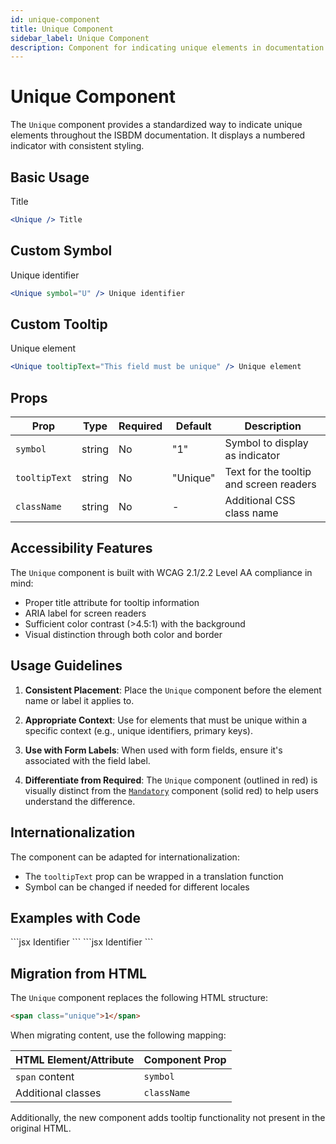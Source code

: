 ```yaml
---
id: unique-component
title: Unique Component
sidebar_label: Unique Component
description: Component for indicating unique elements in documentation
---
```



# Unique Component

The `Unique` component provides a standardized way to indicate unique elements throughout the ISBDM documentation. It displays a numbered indicator with consistent styling.

## Basic Usage

<Unique /> Title

```jsx
<Unique /> Title
```

## Custom Symbol

<Unique symbol="U" /> Unique identifier

```jsx
<Unique symbol="U" /> Unique identifier
```

## Custom Tooltip

<Unique tooltipText="This field must be unique" /> Unique element

```jsx
<Unique tooltipText="This field must be unique" /> Unique element
```

## Props

| Prop | Type | Required | Default | Description |
|------|------|----------|---------|-------------|
| `symbol` | string | No | "1" | Symbol to display as indicator |
| `tooltipText` | string | No | "Unique" | Text for the tooltip and screen readers |
| `className` | string | No | - | Additional CSS class name |

## Accessibility Features

The `Unique` component is built with WCAG 2.1/2.2 Level AA compliance in mind:

- Proper title attribute for tooltip information
- ARIA label for screen readers
- Sufficient color contrast (>4.5:1) with the background
- Visual distinction through both color and border

## Usage Guidelines

1. **Consistent Placement**: Place the `Unique` component before the element name or label it applies to.

2. **Appropriate Context**: Use for elements that must be unique within a specific context (e.g., unique identifiers, primary keys).

3. **Use with Form Labels**: When used with form fields, ensure it's associated with the field label.

4. **Differentiate from Required**: The `Unique` component (outlined in red) is visually distinct from the [`Mandatory`](./mandatory-component) component (solid red) to help users understand the difference.

## Internationalization

The component can be adapted for internationalization:

- The `tooltipText` prop can be wrapped in a translation function
- Symbol can be changed if needed for different locales

## Examples with Code

<Tabs>
  <TabItem value="basic" label="Basic Usage">
    ```jsx
    <Unique /> Identifier
    ```
  </TabItem>
  <TabItem value="custom" label="All Custom Props">
    ```jsx
    <Unique 
      symbol="U" 
      tooltipText="Must be unique"
      className="highlight"
    /> Identifier
    ```
  </TabItem>
</Tabs>

## Migration from HTML

The `Unique` component replaces the following HTML structure:

```html
<span class="unique">1</span>
```

When migrating content, use the following mapping:

| HTML Element/Attribute | Component Prop |
|------------------------|----------------|
| `span` content | `symbol` |
| Additional classes | `className` |

Additionally, the new component adds tooltip functionality not present in the original HTML.